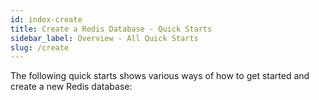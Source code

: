 ```yaml
---
id: index-create
title: Create a Redis Database - Quick Starts
sidebar_label: Overview - All Quick Starts
slug: /create
---
```



The following quick starts shows various ways of how to get started and create a new Redis database:

<div className="row">
<div className="col">
  <RedisCard
    title="Redis Functions"
    description="Getting started with Redis Functions"
    page="/create/redis-functions"
  />
</div>

 <div className="col">
    <RedisCard
        title="Redis on Heroku"
        description="Create Redis database on Heroku"
        page="/create/heroku"
        />
 </div>
</div>

<div className="row">
 <div className="col">
    <RedisCard
        title="Redis on Azure Cache"
        description="Create Redis database on Azure Cache"
        page="/create/azure"
        />
 </div>

 <div className="col">
    <RedisCard
        title="Redis on AWS"
        description="Create Redis database on AWS"
        page="/create/aws"
        />
 </div>
</div>

<div className="row">

<div className="col">
  <RedisCard
    title="Redis on Docker"
    description="Create Redis database on Docker"
    page="/create/docker"
  />
</div>

<div className="col">
  <RedisCard
    title="Redis on Kubernetes"
    imgPath="recloud.png"
    description="Create Redis database on Kubernetes Platform"
    preview="recloud.png"
    page="/create/kubernetes"
  />
</div>
</div>
